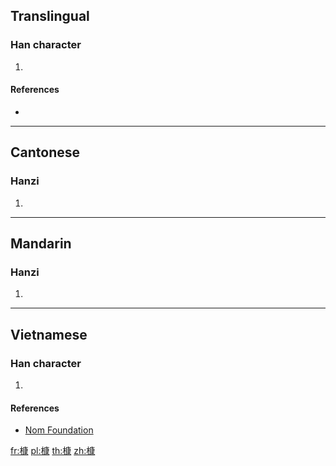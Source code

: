 ==Translingual==

===Han character===
{{Han char|rn=75|rad=木|as=11|sn=15|four=|canj=DILE|ids=⿰木康}}

# {{defn|Han|sort=木11}}

====References====
* {{Han ref|kx=0548.090|dkj=15388|dj=0935.270|hdz=21283.130|uh=69FA|ud=27130}}

----

==Cantonese==

===Hanzi===
{{yue-hanzi|jyut=[[hong1]]|y=hong1}}

# {{defn|lang=yue|sort=木11}}

----

==Mandarin==

===Hanzi===
{{cmn-hanzi|pin=[[kāng]] ([[kang1]])|wg=k'ang<sup>1</sup>}}

# {{defn|lang=cmn|sort=木11}}

----

==Vietnamese==

===Han character===
{{vi-readings|rs=木11| hanviet = [[khang]], [[săng]]}}

# {{defn|lang=vi|sort=木11}}

====References====
*[http://nomfoundation.org/common/nom_details.php?codepoint=69fa Nom Foundation]

[[fr:槺]]
[[pl:槺]]
[[th:槺]]
[[zh:槺]]